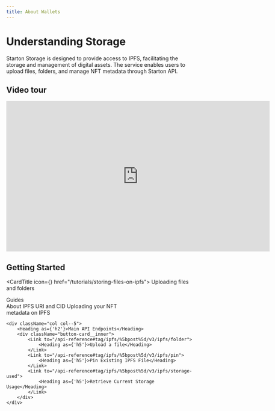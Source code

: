 ```yaml
---
title: About Wallets
---
```



# Understanding Storage

Starton Storage is designed to provide access to IPFS, facilitating the storage and management of digital assets. The service enables users to upload files, folders, and manage NFT metadata through Starton API.

## Video tour

<iframe width="700" height="400" src="https://www.youtube.com/embed/9P1gjHuSEbM?si=ZSd5L56UFbOqmSbG" title="YouTube video player" frameborder="0" allow="accelerometer; autoplay; clipboard-write; encrypted-media; gyroscope; picture-in-picture; web-share" allowfullscreen></iframe>

## Getting Started

<CardTitle icon={<Starton fill="primary" />} href="/tutorials/storing-files-on-ipfs">
	Uploading files and folders
</CardTitle>
<br />

<div className="row is-multiline">
    <div className="col col--5">
        <Heading as={'h2'}>Guides</Heading>
        <div className="button-card__inner">
            <Link to="/docs/ipfs/understanding-ipfs">
                <Heading as={'h5'}>About IPFS</Heading>
            </Link>
            <Link to="/docs/ipfs/understanding-ipfs#uri-and-cid">
                <Heading as={'h5'}>URI and
                CID</Heading>
            </Link>
            <Link to="/tutorials/uploading-metadata-nft">
                <Heading as={'h5'}>Uploading your NFT <br/>metadata
                on IPFS</Heading>
            </Link>
        </div>
    </div>

    <div className="col col--5">
        <Heading as={'h2'}>Main API Endpoints</Heading>
        <div className="button-card__inner">
            <Link to="/api-reference#tag/ipfs/%5bpost%5d/v3/ipfs/folder">
                <Heading as={'h5'}>Upload a file</Heading>
            </Link>
            <Link to="/api-reference#tag/ipfs/%5bpost%5d/v3/ipfs/pin">
                <Heading as={'h5'}>Pin Existing IPFS File</Heading>
            </Link>
            <Link to="/api-reference#tag/ipfs/%5bpost%5d/v3/ipfs/storage-used">
                <Heading as={'h5'}>Retrieve Current Storage Usage</Heading>
            </Link>
        </div>
    </div>

</div>
